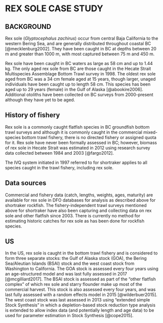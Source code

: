 \clearpage

# REX SOLE CASE STUDY

## BACKGROUND

Rex sole (*Glyptocephalus zachirus*) occur from central Baja California to the western Bering Sea, and are generally distributed throughout coastal BC [@mecklenburg2002]. They have been caught in BC at depths between 20 m and greater than 1000 m, with most captured between 75 m and 450 m.

Rex sole have been caught in BC waters as large as 58 cm and up to 1.44 kg. The only aged rex sole from BC are those caught in the Hecate Strait Multispecies Assemblage Bottom Trawl survey in 1998. The oldest rex sole aged from BC was a 34 cm female aged at 15 years, though larger, unaged individuals have been caught up to length 58 cm. This species has been aged up to 29 years (female) in the Gulf of Alaska [@abookire2006]. Additional otoliths have been collected on BC surveys from 2000-present although they have yet to be aged.

## History of fishery

Rex sole is a commonly caught flatfish species in BC groundfish bottom trawl surveys and although it is commonly caught in the commercial mixed-species bottom trawl fishery, there is no directed fishery or assigned quota for it. Rex sole have never been formally assessed in BC; however, biomass of rex sole in Hecate Strait was estimated in 2012 using research survey data collected between 1984 and 2003 [@fargo2012]. 

The IVQ system initiated in 1997 referred to for shortraker applies to all species caught in the trawl fishery, including rex sole.

## Data sources

Commercial and fishery data (catch, lengths, weights, ages, maturity) are available for rex sole in DFO databases for analysis as described above for shortraker rockfish. The fishery-independent trawl surveys mentioned above for shortraker have also been capturing and collecting data on rex sole and other flatfish since 2003. There is currently no method for estimating historic catches for rex sole as has been done for rockfish species. 

## US

In the US, rex sole is caught in the bottom trawl fishery and is considered to form three separate stocks: the Gulf of Alaska stock (GOA), the Bering Sea/Aleutian Islands (BSAI) stock and the west coast stock from Washington to California. The GOA stock is assessed every four years using an age-structured model and was last fully assessed in 2017 [@mcgilliard2017]. The BSAI stock is assessed as part of the "other flatfish complex" of which rex sole and starry flounder make up most of the commercial harvest. This stock is also assessed every four years, and was last fully assessed with a random effects model in 2015 [@wilderbuer2015]. The west coast stock was last assessed in 2013 using "extended simple Stock Synthesis" in which a depletion-based stock reduction type analysis is extended to allow index data (and potentially length and age data) to be used for parameter estimation in Stock Synthesis [@cope2015].

<!-- Maturity
Abookire 2006 - GOA ML50 females = 352 mm, ML100 = 420 mm) significantly larger size than in Oregon 
MA50 = 5.1 years, all mature at age 9 except for two still immature at 9 and 10 years (n=557)
Hosie and Horton 1977 - Oregon female ML50 24 cm, ML100 = 30 cm
MA50 = 5 years, MA100 = 9 years (212 females, 45 unsexed age 1 fish)

Mortality
natural mortality used in GOA assessment 0.17-->


